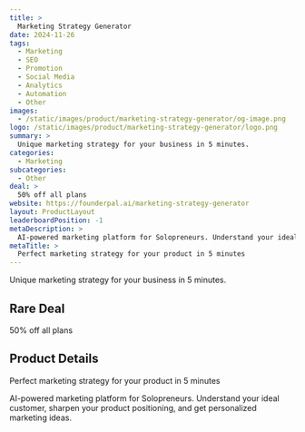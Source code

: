 ```yaml
---
title: >
  Marketing Strategy Generator
date: 2024-11-26
tags:
  - Marketing
  - SEO
  - Promotion
  - Social Media
  - Analytics
  - Automation
  - Other
images:
  - /static/images/product/marketing-strategy-generator/og-image.png
logo: /static/images/product/marketing-strategy-generator/logo.png
summary: >
  Unique marketing strategy for your business in 5 minutes.
categories:
  - Marketing
subcategories:
  - Other
deal: >
  50% off all plans
website: https://founderpal.ai/marketing-strategy-generator
layout: ProductLayout
leaderboardPosition: -1
metaDescription: >
  AI-powered marketing platform for Solopreneurs. Understand your ideal customer, sharpen your product positioning, and get personalized marketing ideas.
metaTitle: >
  Perfect marketing strategy for your product in 5 minutes
---
```

Unique marketing strategy for your business in 5 minutes.

## Rare Deal

50% off all plans

## Product Details

Perfect marketing strategy for your product in 5 minutes

AI-powered marketing platform for Solopreneurs. Understand your ideal customer, sharpen your product positioning, and get personalized marketing ideas.
